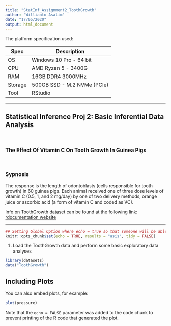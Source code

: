 ```yaml
---
title: "StatInf_Assignment2_ToothGrowth"
author: "Willianto Asalim"
date: "17/05/2020"
output: html_document
---
```


The platform specification used:

Spec    | Description
------- | -----------------------
OS      | Windows 10 Pro - 64 bit
CPU     | AMD Ryzen 5 - 3400G
RAM     | 16GB DDR4 3000MHz
Storage | 500GB SSD - M.2 NVMe (PCIe) 
Tool    | RStudio

***



##  Statistical Inference Proj 2: Basic Inferential Data Analysis

<br />


### The Effect Of Vitamin C On Tooth Growth In Guinea Pigs

<br />


### Sypnosis

The response is the length of odontoblasts (cells responsible for tooth growth) in 60 guinea pigs. Each animal received one of three dose levels of vitamin C (0.5, 1, and 2 mg/day) by one of two delivery methods, orange juice or ascorbic acid (a form of vitamin C and coded as VC).

Info on ToothGrowth dataset can be found at the following link: [rdocumentation website](https://www.rdocumentation.org/packages/datasets/versions/3.6.2/topics/ToothGrowth)


***

```r
## Setting Global Option where echo = true so that someone will be able to read the code and results.
knitr::opts_chunk$set(echo = TRUE, results = "asis", tidy = FALSE)
```

1. Load the ToothGrowth data and perform some basic exploratory data analyses
```r
library(datasets) 
data("ToothGrowth")
```

## Including Plots

You can also embed plots, for example:

```r
plot(pressure)
```

Note that the `echo = FALSE` parameter was added to the code chunk to prevent printing of the R code that generated the plot.
